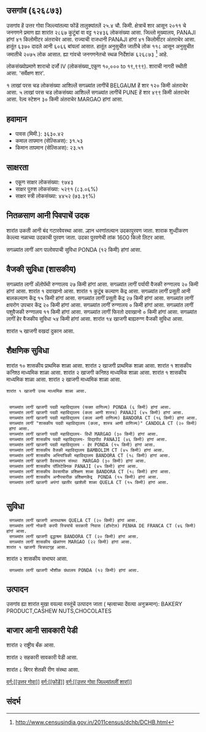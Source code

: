 {{माहितीचौकट भारतीय न्यायक्षेत्र
|प्रकार=शार
|जनगणना २०११_स्थलनिर्देशांक=626873
|स्थानीक_नांव=उसगांव
|तालुका_नांव=फोंडें
|जिल्लो_नांव=उत्तर गोवा
|राज्य_नांव =गोवा
|विभाग=
|जिल्लो =[[उत्तर गोवा]]
|तालुका_नांवे =[[फोंडें]]
|लागींचें शार=[[BELGAUM]]
|अक्षांश=
|रेखांश=
|शोधक_स्थान =right
|क्षेत्रफळ_एकूण=25.4
|दर्या सपाटी पसून उंची=
|लोकसंख्या_एकूण=12436
|लोकसंख्या_वर्स=2011
|लोकसंख्या_घनत्व=489
|लोकसंख्या_पुरूश=6370
|लोकसंख्या_स्त्री=6066
|लिंग_गुणोत्तर=952
|अधिकृत_भाशा=[[कोंकणी, मराठी]]
}}

== उसगांव (६२६८७३) ==

उसगांव हें उत्तर गोवा जिल्ल्यांतल्या फोंडें तालुक्यांतलें २५.४ चौ. किमी. क्षेत्राचें शार आसून २०११ चे जनगणने प्रमाण ह्या शारांत २८६७ कुटुंबां वा वट्ट १२४३६ लोकसंख्या आसा. जिल्लो मुख्यालय, PANAJI हांगां ४१ किलोमीटर अंतराचेर आसा. राज्याची राजधानी PANAJI हांगां ४१ किलोमीटर अंतराचेर आसा.   हातूंत ६३७० दादले आनी ६०६६ बांयलां आसात. हातूंत अनुसुचीत जातीचे लोक ११८ आसून अनुसुचीत जमातीचे २०७५ लोक आसात. ह्या गांवचो जनगणनेतचो स्थळ निर्देशांक ६२६८७३  <ref>http://www.censusindia.gov.in/2011census/dchb/DCHB.html</ref> आहे.

लोकसंख्योप्रमाणे शाराचो दर्जो IV (लोकसंख्या_एकूण १०,००० to १९,९९९).
शाराची नागरी स्थीती आसा. 'सर्वेक्षण शार'.

१  लाखां परस चड लोकसंख्या आशिल्लें सगळ्यांत लागींचें BELGAUM हें शार १२० किमी अंतराचेर आसा. ५  लाखां परस चड लोकसंख्या आशिल्लें सगळ्यांत लागींचें PUNE हें शार ४९९ किमी अंतराचेर आसा. रेल्व स्टेशन ३० किमी अंतराचेर MARGAO हांगां आसा.


== हवामान ==  
* पावस (मिमी.): ३६३०.४२ 
* कमाल तापमान (सेल्सिअस): ३१.५३
* किमान तापमान (सेल्सिअस): २३.५१


== साक्षरता ==  
* एकूण साक्षर लोकसंख्या: ९७४३
* साक्षर पुरुश लोकसंख्या: ५२९१ (८३.०६%)
* साक्षर स्त्री लोकसंख्या: ४४५२ (७३.३९%)


== नितळसाण आनी पिवपाचें उदक ==  
शारांत उकती आनी बंद गटारवेवस्था आसा.
ल्हान धरणांतल्यान उदकापुरवण जाता. शाराक शुध्दीकरण केल्ल्या नळाच्या उदकाची पुरवण जाता. उदका पुरवणेची तांक 1600 किलो लिटर आसा.

सगळ्यांत लागीं आग पालोवपाची सुविधा PONDA (१२ किमी) हांगां आसा.


== वैजकी सुविधा (शासकीय) ==
सगळ्यांत लागीं अ‍ॅलोपॅथी रुग्णालय २७ किमी हांगां आसा.
सगळ्यांत लागीं पर्यायी वैजकी रुग्णालय २० किमी हांगां आसा.
﻿शारांत १ दवाखानो आसा.
﻿शारांत १ कुटूंब कल्याण केंद्र आसा.
सगळ्यांत लागीं प्रसूती आनी बालकल्याण केंद्र १५ किमी हांगां आसा.
सगळ्यांत लागीं प्रसूती केंद्र २७ किमी हांगां आसा.
सगळ्यांत लागीं क्षयरोग उपचार केंद्र  २० किमी हांगां आसा.
सगळ्यांत लागीं रुग्णालय ० किमी हांगां आसा.
सगळ्यांत लागीं पशुवैजकी रुग्णालय  ११ किमी हांगां आसा.
सगळ्यांत लागीं फिरतो दवाखानो ० किमी हांगां आसा.
सगळ्यांत लागीं हेर वैजकीय सुविधा ५४ किमी हांगां आसा.
शारांत १४ खाजगी बाह्यरुग्ण वैजकी सुविधा आसा.


शारांत ५ खाजगी वखदां दुकान आसा.


== शैक्षणिक सुविधा ==
शारांत १० शासकीय प्राथमिक शाळा आसा. शारांत २ खाजगी प्राथमिक शाळा आसा. 
﻿शारांत १ शासकीय कनिश्ठ माध्यमिक शाळा  आसा. शारांत २ खाजगी कनिश्ठ माध्यमिक शाळा  आसा.  
﻿शारांत १ शासकीय माध्यमिक शाळा आसा. शारांत २ खाजगी माध्यमिक शाळा आसा.  
 ﻿शारांत १ खाजगी उच्च माध्यमिक शाळा आसा.  
   
   
  सगळ्यांत लागीं खाजगी पदवी महाविद्यालय (फक्त वाणिज्य) PONDA (६ किमी) हांगां आसा.
  सगळ्यांत लागीं खाजगी पदवी महाविद्यालय (कला आणी शास्त्र) PANAJI (४५ किमी) हांगां आसा.
  सगळ्यांत लागीं खाजगी पदवी महाविद्यालय (कला आणी वाणिज्य) BANDORA CT (१६ किमी) हांगां आसा.
  सगळ्यांत लागीं "शासकीय पदवी महाविद्यालय (कला, शास्त्र आणी वाणिज्य)" CANDOLA CT (२० किमी) हांगां आसा.
  सगळ्यांत लागीं खाजगी पदवी महाविद्यालय- विधी MARGAO (३० किमी) हांगां आसा.
  सगळ्यांत लागीं शासकीय पदवी महाविद्यालय- विद्यापीठ PANAJI (४६ किमी) हांगां आसा.
  सगळ्यांत लागीं खाजगी पदवी महाविद्यालय - हेर PONDA (१५ किमी) हांगां आसा.
  सगळ्यांत लागीं शासकीय वैजकी महाविद्यालय BAMBOLIM CT (४५ किमी) हांगां आसा.
  सगळ्यांत लागीं शासकीय अभियांत्रिकी महाविद्यालय BANDORA CT (१८ किमी) हांगां आसा.
  सगळ्यांत लागीं खाजगी वैवस्थापन संस्था  MARGAO (३० किमी) हांगां आसा.
  सगळ्यांत लागीं शासकीय पॉलिटेक्निक PANAJI (४५ किमी) हांगां आसा.
  सगळ्यांत लागीं शासकीय वेवसायीक प्रशिक्षण शाळा BANDORA CT (१८ किमी) हांगां आसा.
  सगळ्यांत लागीं शासकीय अनौपचारीक प्रशिक्षणकेंद्र  PONDA (१५ किमी) हांगां आसा.
  सगळ्यांत लागीं खाजगी अपंगां खातीर खाशेली शाळा QUELA CT (१५ किमी) हांगां आसा.
   


== सुविधा ==
  सगळ्यांत लागीं खाजगी अऩाथाश्रम QUELA CT (२० किमी) हांगां आसा.
  सगळ्यांत लागीं नोकरी करपी स्त्रियांचें सरकारी निवास (हॉस्टेल) PENHA DE FRANCA CT (४६ किमी) हांगां आसा.
  सगळ्यांत लागीं खाजगी वृद्धाश्रम BANDORA CT (२० किमी) हांगां आसा.
  सगळ्यांत लागीं शासकीय खेळांगण MARGAO (२२ किमी) हांगां आसा.
 ﻿शारांत १ खाजगी चित्रपटगृह आसा.  
शारांत २ शासकीय सभाघर आसा.   
  सगळ्यांत लागीं खाजगी भौशीक ग्रंथालय PONDA (१२ किमी) हांगां आसा.


== उत्पादन ==
उसगांव ह्या शारांत मुखा वयल्या वस्तूंचें उत्पादन जाता ( म्हत्वाच्या देंवत्या अनुक्रमान): BAKERY PRODUCT,CASHEW NUTS,CHOCOLATES


== बाजार आनी सावकारी पेडी  ==
शारांत २ राष्ट्रीय बँक आसा.

शारांत २ सहकारी सावकारी पेडी  आसा.

शारांत ८ बिगर शेतकी रीण संस्था आसा.



[[वर्ग:[[उत्तर गोवा]]]]
[[वर्ग:[[फोंडें]]]]
[[वर्ग:[[उत्तर गोवा जिल्ल्यांतलीं शारां]]]]


== संदर्भ ==
 


